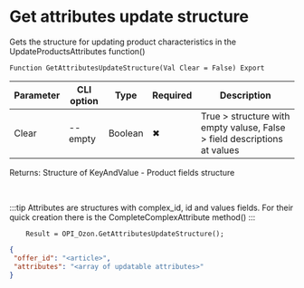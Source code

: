 ﻿---
sidebar_position: 22
---


# Get attributes update structure
 Gets the structure for updating product characteristics in the UpdateProductsAttributes function()



`Function GetAttributesUpdateStructure(Val Clear = False) Export`

  | Parameter | CLI option | Type | Required | Description |
  |-|-|-|-|-|
  | Clear | --empty | Boolean | &#x2716; | True > structure with empty valuse, False > field descriptions at values |

  
  Returns:  Structure of KeyAndValue - Product fields structure

<br/>

:::tip
Attributes are structures with complex_id, id and values fields. For their quick creation there is the CompleteComplexAttribute method()
:::
<br/>


```bsl title="Code example"
    Result = OPI_Ozon.GetAttributesUpdateStructure();
```
 



```json title="Result"
{
 "offer_id": "<article>",
 "attributes": "<array of updatable attributes>"
}
```
